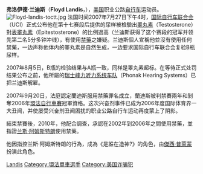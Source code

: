 {{noteTA
|1=zh-hans:兰斯·阿姆斯特朗; zh-tw:藍斯·阿姆斯壯; zh-hk:岩士唐;
|2=zh-hans:自行车; zh-hk:單車;
}}
{{reference|time=2007-10-30}}

'''弗洛伊德·兰迪斯'''（'''Floyd Landis'''，{{bd|1975年|10月14日||||L}}），[[美国|美国]]职业公路[[自行车|自行车]]运动员。
[[File:Floyd-landis-toctt.jpg|thumb]]
法国时间2007年7月27日下午4时，[[国际自行车联合会|国际自行车联合会]]（UCI）正式公布他在第十七赛段后提供的尿样被檢驗出[[睪丸素|睪丸素]]（Testosterone）對[[表睾丸素|表睾丸素]]（Epitestosterone）的比例過高（兰迪斯获得了这个赛段的冠军并领先第二名5分多钟冲线），有使用[[體育禁藥|禁藥]]之嫌疑。兰迪斯個人宣稱他並沒有使用任何禁藥，一边声称他体内的睪丸素是自然生成，一边要求国际自行车联合会复验B瓶尿样。

2007年8月5日，B瓶的检验结果与A瓶一致，同样是睪丸素超标。在等待正式处罚结果公布之前，他所屬的[[瑞士|瑞士]][[峰力听力系统车队|峰力听力系统车队]]（Phonak Hearing Systems）已把兰迪斯解雇。

2007年9月20日，法庭認定蘭迪斯服用禁藥罪名成立，蘭迪斯被判禁賽兩年和剝奪2006年[[環法自行車賽|環法自行車賽]]冠軍資格。这次兴奋剂事件已成为2006年度国际体育界一大丑闻，并使屡受兴奋剂丑闻困扰的职业公路自行车运动再度蒙上了阴影。

結束禁賽後，2010年，他配合調查，承認在2002年到2006年之間使用禁藥，並指證[[兰斯·阿姆斯特朗|兰斯·阿姆斯特朗]]使用禁藥。

他因指控兰斯·阿姆斯特朗的行為，成為《是誰在造神?》的角色，由[[傑西·普萊蒙|傑西·普萊蒙]]扮演此角色。

{{美国体育人物小作品}}
[[Category:美国自行车运动员|Landis]]
[[Category:環法單車選手|Category:環法單車選手]]
[[Category:美国诈骗犯|Category:美国诈骗犯]]
